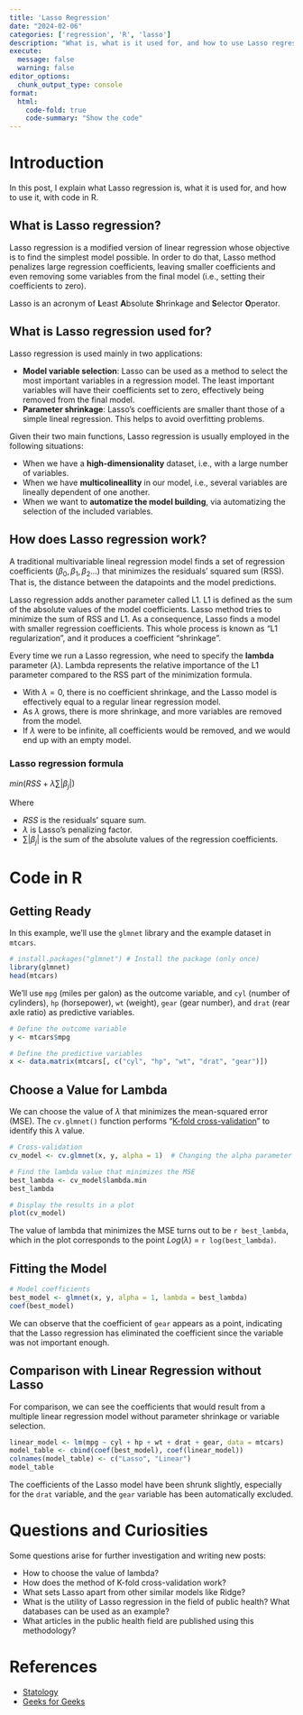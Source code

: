 ```yaml
---
title: 'Lasso Regression'
date: "2024-02-06"
categories: ['regression', 'R', 'lasso']
description: "What is, what is it used for, and how to use Lasso regression, with code in R."
execute: 
  message: false
  warning: false
editor_options: 
  chunk_output_type: console
format: 
  html:
    code-fold: true
    code-summary: "Show the code"
---
```


# Introduction

In this post, I explain what Lasso regression is, what it is used for, and how to use it, with code in R.


## What is Lasso regression?

Lasso regression is a modified version of linear regression whose objective is to find the simplest model possible. In order to do that, Lasso method penalizes large regression coefficients, leaving smaller coefficients and even removing some variables from the final model (i.e., setting their coefficients to zero).

Lasso is an acronym of **L**east **A**bsolute **S**hrinkage and **S**elector **O**perator.


## What is Lasso regression used for?

Lasso regression is used mainly in two applications:

* **Model variable selection**: Lasso can be used as a method to select the most important variables in a regression model. The least important variables will have their coefficients set to zero, effectively being removed from the final model.
* **Parameter shrinkage**: Lasso's coefficients are smaller thant those of a simple lineal regression. This helps to avoid overfitting problems.

Given their two main functions, Lasso regression is usually employed in the following situations:

* When we have a **high-dimensionality** dataset, i.e., with a large number of variables.
* When we have **multicolineallity** in our model, i.e., several variables are lineally dependent of one another.
* When we want to **automatize the model building**, via automatizing the selection of the included variables.

## How does Lasso regression work?

A traditional multivariable lineal regression model finds a set of regression coefficients ($\beta_0, \beta_1, \beta_2...$) that minimizes the residuals' squared sum (RSS). That is, the distance between the datapoints and the model predictions.

Lasso regression adds another parameter called L1. L1 is defined as the sum of the absolute values of the model coefficients. Lasso method tries to minimize the sum of RSS and L1. As a consequence, Lasso finds a model with smaller regression coefficients. This whole process is known as "L1 regularization", and it produces a coefficient "shrinkage".

Every time we run a Lasso regression, whe need to specify the **lambda** parameter ($\lambda$). Lambda represents the relative importance of the L1 parameter compared to the RSS part of the minimization formula.

* With $\lambda = 0$, there is no coefficient shrinkage, and the Lasso model is effectively equal to a regular linear regression model.
* As $\lambda$ grows, there is more shrinkage, and more variables are removed from the model.
* If $\lambda$ were to be infinite, all coefficients would be removed, and we would end up with an empty model.


### Lasso regression formula

$min(RSS + \lambda \sum |\beta_j|)$

Where

* $RSS$ is the residuals' square sum.
* $\lambda$ is Lasso's penalizing factor.
* $\sum |\beta_j|$ is the sum of the absolute values of the regression coefficients.

# Code in R

## Getting Ready

In this example, we'll use the `glmnet` library and the example dataset in `mtcars`.

```r
# install.packages("glmnet") # Install the package (only once)
library(glmnet)
head(mtcars)
```

We'll use `mpg` (miles per galon) as the outcome variable, and `cyl` (number of cylinders), `hp` (horsepower), `wt` (weight), `gear` (gear number), and `drat` (rear axle ratio) as predictive variables. 

```r
# Define the outcome variable
y <- mtcars$mpg

# Define the predictive variables
x <- data.matrix(mtcars[, c("cyl", "hp", "wt", "drat", "gear")])
```


## Choose a Value for Lambda

We can choose the value of $\lambda$ that minimizes the mean-squared error (MSE). The `cv.glmnet()` function performs "[K-fold cross-validation](https://www.statology.org/k-fold-cross-validation/)" to identify this $\lambda$ value.


```r
# Cross-validation
cv_model <- cv.glmnet(x, y, alpha = 1)  # Changing the alpha parameter leads to other types of regression

# Find the lambda value that minimizes the MSE
best_lambda <- cv_model$lambda.min
best_lambda

# Display the results in a plot
plot(cv_model)
```

The value of lambda that minimizes the MSE turns out to be `r best_lambda`, which in the plot corresponds to the point $Log(\lambda)$ = `r log(best_lambda)`.


## Fitting the Model

```r
# Model coefficients
best_model <- glmnet(x, y, alpha = 1, lambda = best_lambda)
coef(best_model)
```

We can observe that the coefficient of `gear` appears as a point, indicating that the Lasso regression has eliminated the coefficient since the variable was not important enough.

## Comparison with Linear Regression without Lasso

For comparison, we can see the coefficients that would result from a multiple linear regression model without parameter shrinkage or variable selection.

```r
linear_model <- lm(mpg ~ cyl + hp + wt + drat + gear, data = mtcars)
model_table <- cbind(coef(best_model), coef(linear_model))
colnames(model_table) <- c("Lasso", "Linear")
model_table
```

The coefficients of the Lasso model have been shrunk slightly, especially for the `drat` variable, and the `gear` variable has been automatically excluded.

# Questions and Curiosities

Some questions arise for further investigation and writing new posts:

* How to choose the value of lambda?
* How does the method of K-fold cross-validation work?
* What sets Lasso apart from other similar models like Ridge?
* What is the utility of Lasso regression in the field of public health? What databases can be used as an example?
* What articles in the public health field are published using this methodology?


# References

* [Statology](https://www.statology.org/lasso-regression-in-r/)
* [Geeks for Geeks](https://www.geeksforgeeks.org/lasso-regression-in-r-programming/)

